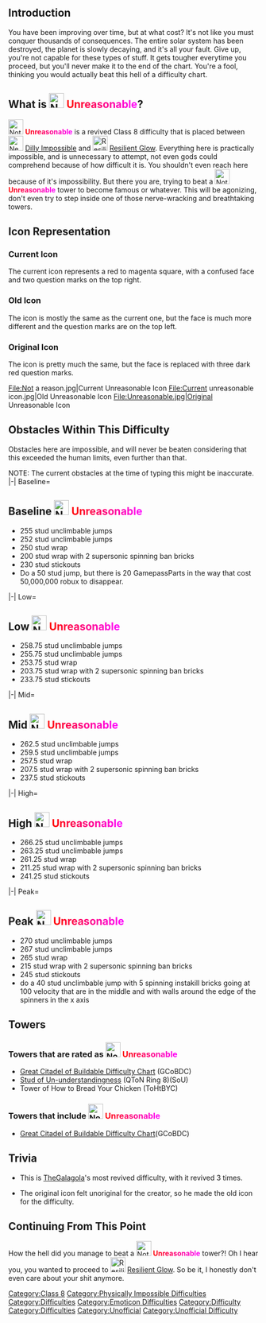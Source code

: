 
{{Physically Impossible}}
{{NewDifficultyInfobox|title1=[[File:Not a reason.jpg|30px]] <span style="background:linear-gradient(90deg,red,magenta); -webkit-background-clip:text !important; -webkit-text-fill-color:transparent;">'''Unreasonable'''</span>|caption1=It's unreasonable to reach this far, go get a life.|class=Low Class 8|type=Normal Difficulty|previous=[[File:New DI Image.JPG|30x30px]] [[Dilly Impossible]]|next=[[File:Resilient Glow.png|30x30px]] [[Resilient Glow]]|class_range=Low Class 8|chain(s)=no|creator(s)=TheGalagola|date_removed=*20 July 2022 (most recent)
*24 September 2021|removal_reason=bad|revival_date=September 15 2022|image1=<gallery>
Not a reason.jpg | Current
Current unreasonable icon.jpg | Old
Unreasonable.jpg | Original
</gallery>|rating=80|decal_id=Current: [https://create.roblox.com/store/asset/11824952969/Unreasonable 11824952969]<br>Old: [https://create.roblox.com/store/asset/7486951884/Unreasonable 7486951884]|official_music(s)=Unknown|difficulty_range=Baseline-Peak}}

==Introduction==
You have been improving over time, but at what cost? It's not like you must conquer thousands of consequences. The entire solar system has been destroyed, the planet is slowly decaying, and it's all your fault. Give up, you're not capable for these types of stuff. It gets tougher everytime you proceed, but you'll never make it to the end of the chart. You're a fool, thinking you would actually beat this hell of a difficulty chart.

==What is [[File:Not a reason.jpg|30px]] <span style="background:linear-gradient(90deg,red,magenta); -webkit-background-clip:text !important; -webkit-text-fill-color:transparent;">'''Unreasonable'''</span>?==
[[File:Not a reason.jpg|30px]] <span style="background:linear-gradient(90deg,red,magenta); -webkit-background-clip:text !important; -webkit-text-fill-color:transparent;">'''Unreasonable'''</span> is a revived Class 8 difficulty that is placed between [[File:New DI Image.JPG|30x30px]] [[Dilly Impossible]] and [[File:Resilient_Glow.png|30x30px]] [[Resilient Glow]]. Everything here is practically impossible, and is unnecessary to attempt, not even gods could comprehend because of how difficult it is. You shouldn't even reach here because of it's impossibility. But there you are, trying to beat a [[File:Not a reason.jpg|30px]] <span style="background:linear-gradient(90deg,red,magenta); -webkit-background-clip:text !important; -webkit-text-fill-color:transparent;">'''Unreasonable'''</span> tower to become famous or whatever. This will be agonizing, don't even try to step inside one of those nerve-wracking and breathtaking towers.
==Icon Representation==

===Current Icon===
The current icon represents a red to magenta square, with a confused face and two question marks on the top right.

===Old Icon===
The icon is mostly the same as the current one, but the face is much more different and the question marks are on the top left.

===Original Icon===
The icon is pretty much the same, but the face is replaced with three dark red question marks.<gallery>
File:Not a reason.jpg|Current Unreasonable Icon
File:Current unreasonable icon.jpg|Old Unreasonable Icon
File:Unreasonable.jpg|Original Unreasonable Icon
</gallery>
==Obstacles Within This Difficulty==
Obstacles here are impossible, and will never be beaten considering that this exceeded the human limits, even further than that.

NOTE: The current obstacles at the time of typing this might be inaccurate.
<tabber>
|-|
Baseline=
==Baseline [[File:Not a reason.jpg|30px]] <span style="background:linear-gradient(90deg,red,magenta); -webkit-background-clip:text !important; -webkit-text-fill-color:transparent;">'''Unreasonable'''</span>==

* 255 stud unclimbable jumps
* 252 stud unclimbable jumps
* 250 stud wrap
* 200 stud wrap with 2 supersonic spinning ban bricks
* 230 stud stickouts
* Do a 50 stud jump, but there is 20 GamepassParts in the way that cost 50,000,000 robux to disappear.
|-|
Low=
==Low [[File:Not a reason.jpg|30px]] <span style="background:linear-gradient(90deg,red,magenta); -webkit-background-clip:text !important; -webkit-text-fill-color:transparent;">'''Unreasonable'''</span>==

* 258.75 stud unclimbable jumps
* 255.75 stud unclimbable jumps
* 253.75 stud wrap
* 203.75 stud wrap with 2 supersonic spinning ban bricks
* 233.75 stud stickouts
|-|
Mid=
==Mid [[File:Not a reason.jpg|30px]] <span style="background:linear-gradient(90deg,red,magenta); -webkit-background-clip:text !important; -webkit-text-fill-color:transparent;">'''Unreasonable'''</span>==

* 262.5 stud unclimbable jumps
* 259.5 stud unclimbable jumps
* 257.5 stud wrap
* 207.5 stud wrap with 2 supersonic spinning ban bricks
* 237.5 stud stickouts
|-|
High=
==High [[File:Not a reason.jpg|30px]] <span style="background:linear-gradient(90deg,red,magenta); -webkit-background-clip:text !important; -webkit-text-fill-color:transparent;">'''Unreasonable'''</span>==

* 266.25 stud unclimbable jumps
* 263.25 stud unclimbable jumps
* 261.25 stud wrap
* 211.25 stud wrap with 2 supersonic spinning ban bricks
* 241.25 stud stickouts
|-|
Peak=
==Peak [[File:Not a reason.jpg|30px]] <span style="background:linear-gradient(90deg,red,magenta); -webkit-background-clip:text !important; -webkit-text-fill-color:transparent;">'''Unreasonable'''</span>==
* 270 stud unclimbable jumps
* 267 stud unclimbable jumps
* 265 stud wrap
* 215 stud wrap with 2 supersonic spinning ban bricks
* 245 stud stickouts
*do a 40 stud unclimbable jump with 5 spinning instakill bricks going at 100 velocity that are in the middle and with walls around the edge of the spinners in the x axis
</tabber>

== Towers ==
===Towers that are rated as [[File:Not a reason.jpg|30px]] <span style="background:linear-gradient(90deg,red,magenta); -webkit-background-clip:text !important; -webkit-text-fill-color:transparent;">'''Unreasonable'''</span>===
*[[Great Citadel of Buildable Difficulty Chart]] (GCoBDC)
*[https://www.roblox.com/games/10406214285/Quasis-Towers-of-Nonsense Stud of Un-understandingness] (QToN Ring 8)(SoU)
*Tower of How to Bread Your Chicken (ToHtBYC)
===Towers that include [[File:Not a reason.jpg|30px]] <span style="background:linear-gradient(90deg,red,magenta); -webkit-background-clip:text !important; -webkit-text-fill-color:transparent;">'''Unreasonable'''</span>===

*[[Great Citadel of Buildable Difficulty Chart]](GCoBDC)
==Trivia==
*This is [[User:TheGalagola|TheGalagola]]'s most revived difficulty, with it revived 3 times.

*The original icon felt unoriginal for the creator, so he made the old icon for the difficulty.
== Continuing From This Point==
How the hell did you manage to beat a [[File:Not a reason.jpg|30px]] <span style="background:linear-gradient(90deg,red,magenta); -webkit-background-clip:text !important; -webkit-text-fill-color:transparent;">'''Unreasonable'''</span> tower?! Oh I hear you, you wanted to proceed to [[File:Resilient_Glow.png|30x30px]] [[Resilient Glow]]. So be it, I honestly don't even care about your shit anymore.{{MainDifficultiesNavbox}}
[[Category:Class 8]]
[[Category:Physically Impossible Difficulties]]
[[Category:Difficulties]]
[[Category:Emoticon Difficulties]]
[[Category:Difficulty]]
[[Category:Difficulties]]
[[Category:Unofficial]]
[[Category:Unofficial Difficulty]]